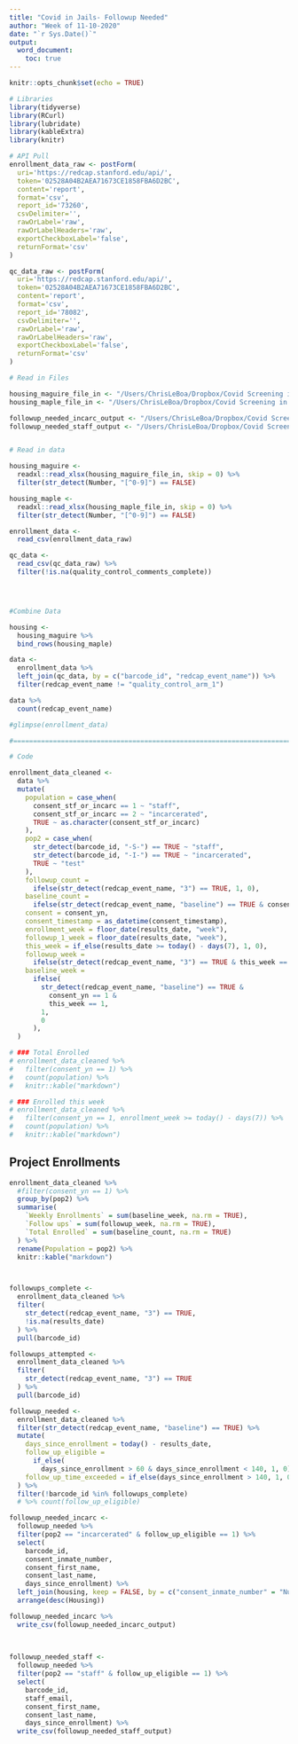 ```yaml
---
title: "Covid in Jails- Followup Needed" 
author: "Week of 11-10-2020"
date: "`r Sys.Date()`"
output: 
  word_document:
    toc: true
---
```


```r
knitr::opts_chunk$set(echo = TRUE)

```

```r
# Libraries
library(tidyverse)
library(RCurl)
library(lubridate)
library(kableExtra)
library(knitr)

# API Pull
enrollment_data_raw <- postForm(
  uri='https://redcap.stanford.edu/api/',
  token='02528A04B2AEA71673CE1858FBA6D2BC',
  content='report',
  format='csv',
  report_id='73260',
  csvDelimiter='',
  rawOrLabel='raw',
  rawOrLabelHeaders='raw',
  exportCheckboxLabel='false',
  returnFormat='csv'
)

qc_data_raw <- postForm(
  uri='https://redcap.stanford.edu/api/',
  token='02528A04B2AEA71673CE1858FBA6D2BC',
  content='report',
  format='csv',
  report_id='78082',
  csvDelimiter='',
  rawOrLabel='raw',
  rawOrLabelHeaders='raw',
  exportCheckboxLabel='false',
  returnFormat='csv'
)

# Read in Files 

housing_maguire_file_in <- "/Users/ChrisLeBoa/Dropbox/Covid Screening in Jails  Project/San Mateo/housing_data/MCF roster 12-21.xlsx"
housing_maple_file_in <- "/Users/ChrisLeBoa/Dropbox/Covid Screening in Jails  Project/San Mateo/housing_data/MSCC roster 12-21.xls.xlsx"

followup_needed_incarc_output <- "/Users/ChrisLeBoa/Dropbox/Covid Screening in Jails  Project/Followup_needed/san_mateo_incarcerated_201221.csv"
followup_needed_staff_output <- "/Users/ChrisLeBoa/Dropbox/Covid Screening in Jails  Project/Followup_needed/san_mateo_staff_201221.csv"


# Read in data 

housing_maguire <- 
  readxl::read_xlsx(housing_maguire_file_in, skip = 0) %>%  
  filter(str_detect(Number, "[^0-9]") == FALSE)

housing_maple <- 
  readxl::read_xlsx(housing_maple_file_in, skip = 0) %>%  
  filter(str_detect(Number, "[^0-9]") == FALSE)

enrollment_data <-  
  read_csv(enrollment_data_raw) 

qc_data <- 
  read_csv(qc_data_raw) %>% 
  filter(!is.na(quality_control_comments_complete))




#Combine Data

housing <-  
  housing_maguire %>% 
  bind_rows(housing_maple)

data <- 
  enrollment_data %>% 
  left_join(qc_data, by = c("barcode_id", "redcap_event_name")) %>% 
  filter(redcap_event_name != "quality_control_arm_1")

data %>% 
  count(redcap_event_name)

#glimpse(enrollment_data)

#===============================================================================

# Code
```

```r
enrollment_data_cleaned <- 
  data %>% 
  mutate(
    population = case_when(
      consent_stf_or_incarc == 1 ~ "staff",
      consent_stf_or_incarc == 2 ~ "incarcerated",
      TRUE ~ as.character(consent_stf_or_incarc)
    ),
    pop2 = case_when(
      str_detect(barcode_id, "-S-") == TRUE ~ "staff",
      str_detect(barcode_id, "-I-") == TRUE ~ "incarcerated",
      TRUE ~ "test"
    ),
    followup_count = 
      ifelse(str_detect(redcap_event_name, "3") == TRUE, 1, 0), 
    baseline_count = 
      ifelse(str_detect(redcap_event_name, "baseline") == TRUE & consent_yn == 1, 1, 0),
    consent = consent_yn,
    consent_timestamp = as_datetime(consent_timestamp),
    enrollment_week = floor_date(results_date, "week"), 
    followup_1_week = floor_date(results_date, "week"),
    this_week = if_else(results_date >= today() - days(7), 1, 0), 
    followup_week = 
      ifelse(str_detect(redcap_event_name, "3") == TRUE & this_week == 1, 1, 0), 
    baseline_week = 
      ifelse(
        str_detect(redcap_event_name, "baseline") == TRUE &
          consent_yn == 1 &
          this_week == 1,
        1,
        0
      ),
  ) 

```

```r
# ### Total Enrolled
# enrollment_data_cleaned %>% 
#   filter(consent_yn == 1) %>% 
#   count(population) %>% 
#   knitr::kable("markdown")
```

```r
# ### Enrolled this week
# enrollment_data_cleaned %>% 
#   filter(consent_yn == 1, enrollment_week >= today() - days(7)) %>% 
#   count(population) %>% 
#   knitr::kable("markdown")
```

## Project Enrollments

```r
enrollment_data_cleaned %>%
  #filter(consent_yn == 1) %>%
  group_by(pop2) %>%
  summarise(
    `Weekly Enrollments` = sum(baseline_week, na.rm = TRUE), 
    `Follow ups` = sum(followup_week, na.rm = TRUE),
    `Total Enrolled` = sum(baseline_count, na.rm = TRUE)
  ) %>% 
  rename(Population = pop2) %>% 
  knitr::kable("markdown")




```

```r
followups_complete <- 
  enrollment_data_cleaned %>% 
  filter(
    str_detect(redcap_event_name, "3") == TRUE,
    !is.na(results_date)
  ) %>% 
  pull(barcode_id)

followups_attempted <- 
  enrollment_data_cleaned %>% 
  filter(
    str_detect(redcap_event_name, "3") == TRUE
  ) %>% 
  pull(barcode_id)

followup_needed <- 
  enrollment_data_cleaned %>% 
  filter(str_detect(redcap_event_name, "baseline") == TRUE) %>% 
  mutate(
    days_since_enrollment = today() - results_date,
    follow_up_eligible = 
      if_else(
        days_since_enrollment > 60 & days_since_enrollment < 140, 1, 0), 
    follow_up_time_exceeded = if_else(days_since_enrollment > 140, 1, 0), 
  ) %>% 
  filter(!barcode_id %in% followups_complete) 
  # %>% count(follow_up_eligible)
```

```r
followup_needed_incarc <- 
  followup_needed %>%  
  filter(pop2 == "incarcerated" & follow_up_eligible == 1) %>% 
  select(
    barcode_id, 
    consent_inmate_number,
    consent_first_name,
    consent_last_name,
    days_since_enrollment) %>% 
  left_join(housing, keep = FALSE, by = c("consent_inmate_number" = "Number")) %>% 
  arrange(desc(Housing))

followup_needed_incarc %>% 
  write_csv(followup_needed_incarc_output)
  
  
```


```r
followup_needed_staff <- 
  followup_needed %>%  
  filter(pop2 == "staff" & follow_up_eligible == 1) %>% 
  select(
    barcode_id, 
    staff_email,
    consent_first_name,
    consent_last_name,
    days_since_enrollment) %>% 
  write_csv(followup_needed_staff_output)
  


```




